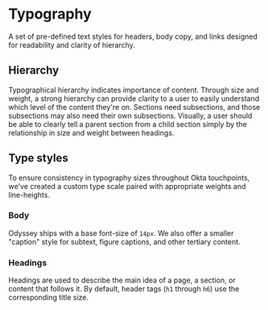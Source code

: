 
<Meta anchor />

# Typography

A set of pre-defined text styles for headers, body copy, and links designed for readability and clarity of hierarchy.

## Hierarchy

Typographical hierarchy indicates importance of content. Through size and weight, a strong hierarchy can provide clarity to a user to easily understand which level of the content they're on. Sections need subsections, and those subsections may also need their own subsections. Visually, a user should be able to clearly tell a parent section from a child section simply by the relationship in size and weight between headings.

## Type styles

To ensure consistency in typography sizes throughout Okta touchpoints, we've created a custom type scale paired with appropriate weights and line-heights.

### Body

Odyssey ships with a base font-size of `14px`. We also offer a smaller "caption" style for subtext, figure captions, and other tertiary content.

<Canvas>
  <Story id="mui-components-typography--body" />
</Canvas>

<Canvas>
  <Story id="mui-components-typography--caption" />
</Canvas>

### Headings

Headings are used to describe the main idea of a page, a section, or content that follows it. By default, header tags (`h1` through `h6`) use the corresponding title size.

<Canvas>
  <Story id="mui-components-typography--heading-1" />
</Canvas>

<Canvas>
  <Story id="mui-components-typography--heading-2" />
</Canvas>

<Canvas>
  <Story id="mui-components-typography--heading-3" />
</Canvas>

<Canvas>
  <Story id="mui-components-typography--heading-4" />
</Canvas>

<Canvas>
  <Story id="mui-components-typography--heading-5" />
</Canvas>

<Canvas>
  <Story id="mui-components-typography--heading-6" />
</Canvas>

<Canvas>
  <Story id="mui-components-typography--legend" />
</Canvas>
